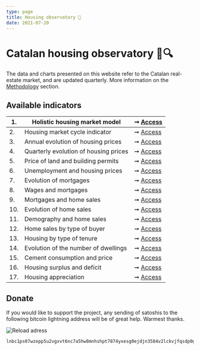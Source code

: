 ```yaml
---
type: page
title: Housing observatory 🔬
date: 2021-07-20
---
```



# Catalan housing observatory 🏡🔍

The data and charts presented on this website refer to the Catalan real-estate market, and are updated quarterly. More information on the [Methodology](http://catalanhousing.galetaire.hns.to/methodology) section.

## Available indicators

| 1. | Holistic housing market model | ➞ [Access](http://catalanhousing.galetaire.hns.to/posts/six) |
| -- | ------------------------------- | --- |
| 2. | Housing market cycle indicator | ➞ [Access](http://catalanhousing.galetaire.hns.to/posts/rainbow) |
| 3. | Annual evolution of housing prices | ➞ [Access](http://catalanhousing.galetaire.hns.to/posts/price) |
| 4. | Quarterly evolution of housing prices | ➞ [Access](http://catalanhousing.galetaire.hns.to/posts/pricequarter) |
| 5. | Price of land and building permits | ➞ [Access](http://catalanhousing.galetaire.hns.to/posts/permits) |
| 6. | Unemployment and housing prices | ➞ [Access](http://catalanhousing.galetaire.hns.to/posts/labor) |
| 7. | Evolution of mortgages | ➞ [Access](http://catalanhousing.galetaire.hns.to/posts/credit) |
| 8. | Wages and mortgages | ➞ [Access](http://catalanhousing.galetaire.hns.to/posts/wages) |
| 9. | Mortgages and home sales | ➞ [Access](http://catalanhousing.galetaire.hns.to/posts/ratioms) |
| 10. | Evolution of home sales | ➞ [Access](http://catalanhousing.galetaire.hns.to/posts/volume) |
| 11. | Demography and home sales | ➞ [Access](http://catalanhousing.galetaire.hns.to/posts/demography) |
| 12. | Home sales by type of buyer | ➞ [Access](http://catalanhousing.galetaire.hns.to/posts/buyers) |
| 13. | Housing by type of tenure | ➞ [Access](http://catalanhousing.galetaire.hns.to/posts/tenure) |
| 14. | Evolution of the number of dwellings | ➞ [Access](http://catalanhousing.galetaire.hns.to/posts/stock) |
| 15. | Cement consumption and price | ➞ [Access](http://catalanhousing.galetaire.hns.to/posts/cement) |
| 16. | Housing surplus and deficit | ➞ [Access](http://catalanhousing.galetaire.hns.to/posts/balance) |
| 17. | Housing appreciation | ➞ [Access](http://catalanhousing.galetaire.hns.to/posts/appreciation) |

## Donate

If you would like to support the project, any sending of satoshis to the following bitcoin lightning address will be of great help. Warmest thanks.

<Image
  src="/images/qrdonacions.png"
  alt="Reload adress"
  width={771}
  height={249}
  priority
  className="next-image"
/>

```
lnbc1ps07wzepp5u2vgxvt6nc7a5hw8mnhshpt7874yxesg0ejdjn3584v2lckvjfqsdp0g3hkuctrd9hjqnmzwdjhyanpw3hhy6fqfpsky6t5v96xwegxqyjw5q9qtzqqqqqq9qsqsp5pft9elfnv57hgr8nkk7s7ng9zsrqauczgxfxxjhdn30cv69avlysrzjqwryaup9lh50kkranzgcdnn2fgvx390wgj5jd07rwr3vxeje0glcllejaafcm7ya5sqqqqlgqqqqqeqqjqx6yd5jr709dpxkt33xgr9a4t4d9phtrk4slkznp2atm76hfuk8tqk3jwm4dy3hpzu26596j5yxt93lre0tstdywvgrusgfuepy56yxgqc0nt05
```
